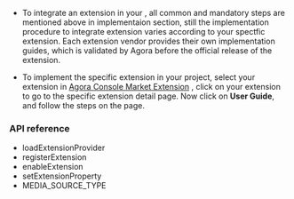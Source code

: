 <PlatformWrapper platform="windows">

-   To integrate an extension in your <Vg k="COMPANY" />, all common and mandatory steps are mentioned above in implementaion section, still the implementation procedure to integrate extension  varies according to your spectfic extension. Each extension vendor provides their own implementation guides, which is validated by Agora before the official release of the extension.

-   To implement the specific extension in your project, select your extension in [Agora Console Market Extension](https://console.agora.io/marketplace/list/all) , click on your extension to go to the specific extension detail page. Now click on **User Guide**, and follow the steps on the page.

### API reference

* <Link to="{{Global.API_REF_CPP_ROOT}}/class_irtcengine.html##api_irtcengine_loadextensionprovider">loadExtensionProvider</Link>

* <Link to="{{Global.API_REF_CPP_ROOT}}/class_irtcengine.html#api_irtcengine_registerextension">registerExtension</Link>

* <Link to="{{Global.API_REF_CPP_ROOT}}/class_irtcengine.html#api_irtcengine_enableextension">enableExtension</Link>

* <Link to="{{Global.API_REF_CPP_ROOT}}/class_irtcengine.html#api_irtcengine_setextensionproperty">setExtensionProperty</Link>

* <Link to="{{Global.API_REF_CPP_ROOT}}/class_irtcengine.html#enum_mediasourcetype.html">MEDIA_SOURCE_TYPE</Link>

</PlatformWrapper>